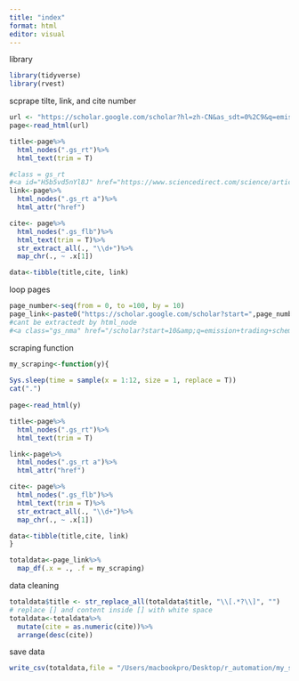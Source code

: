 ```yaml
---
title: "index"
format: html
editor: visual
---
```


library

```r
library(tidyverse)
library(rvest)
```

scprape tilte, link, and cite number

```r
url <- "https://scholar.google.com/scholar?hl=zh-CN&as_sdt=0%2C9&q=emission+trading+scheme&oq=emission+"
page<-read_html(url)

title<-page%>%
  html_nodes(".gs_rt")%>%
  html_text(trim = T)

#class = gs_rt
#<a id="H5b5vd5nYl8J" href="https://www.sciencedirect.com/science/article/pii/S0301421507003862" data-clk="hl=zh-CN&amp;sa=T&amp;oi=ggp&amp;ct=res&amp;cd=30&amp;d=6873170187688449567&amp;ei=94jWZY-oG4HOy9YPxPy7gAg" data-clk-atid="H5b5vd5nYl8J">Firm performance and employment in the EU <b>emissions trading scheme</b>: An empirical assessment for Germany</a>
link<-page%>%
  html_nodes(".gs_rt a")%>%
  html_attr("href")

cite<- page%>%
  html_nodes(".gs_flb")%>%
  html_text(trim = T)%>%
  str_extract_all(., "\\d+")%>%
  map_chr(., ~ .x[1])

data<-tibble(title,cite, link)

```

loop pages

```r
page_number<-seq(from = 0, to =100, by = 10)
page_link<-paste0("https://scholar.google.com/scholar?start=",page_number,"&q=emission+trading+scheme&hl=zh-CN&as_sdt=0,9")
#cant be extractedt by html_node
#<a class="gs_nma" href="/scholar?start=10&amp;q=emission+trading+scheme&amp;hl=zh-CN&amp;as_sdt=0,9">2</a>

```

scraping function

```r
my_scraping<-function(y){
  
Sys.sleep(time = sample(x = 1:12, size = 1, replace = T))
cat(".") 
  
page<-read_html(y)

title<-page%>%
  html_nodes(".gs_rt")%>%
  html_text(trim = T)

link<-page%>%
  html_nodes(".gs_rt a")%>%
  html_attr("href")

cite<- page%>%
  html_nodes(".gs_flb")%>%
  html_text(trim = T)%>%
  str_extract_all(., "\\d+")%>%
  map_chr(., ~ .x[1])

data<-tibble(title,cite, link)
}

totaldata<-page_link%>%
  map_df(.x = ., .f = my_scraping)
```

data cleaning

```r
totaldata$title <- str_replace_all(totaldata$title, "\\[.*?\\]", "")
# replace [] and content inside [] with white space
totaldata<-totaldata%>%
  mutate(cite = as.numeric(cite))%>%
  arrange(desc(cite))
```

save data

```r
write_csv(totaldata,file = "/Users/macbookpro/Desktop/r_automation/my_scraping_googleschoolar/ETS_goolgescholar/ets_scholar.csv")
```
